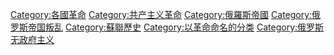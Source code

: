 {{Commonscat|Russian Revolution of 1905}}

[[Category:各國革命|Category:各國革命]]
[[Category:共产主义革命|Category:共产主义革命]]
[[Category:俄羅斯帝國|Category:俄羅斯帝國]]
[[Category:俄罗斯帝国叛乱|Category:俄罗斯帝国叛乱]]
[[Category:蘇聯歷史|Category:蘇聯歷史]]
[[Category:以革命命名的分类|Category:以革命命名的分类]]
[[Category:俄罗斯无政府主义|Category:俄罗斯无政府主义]]